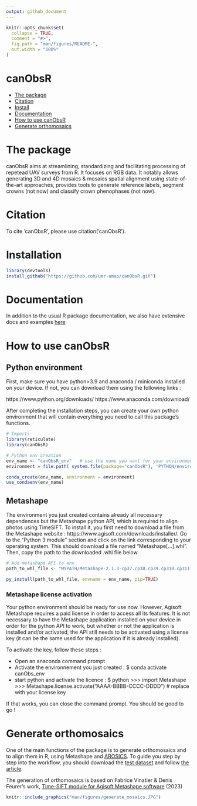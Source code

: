 ```yaml
---
output: github_document
---
```


<!-- README.md is generated from README.Rmd. Please edit that file -->

```r
knitr::opts_chunk$set(
  collapse = TRUE,
  comment = "#>",
  fig.path = "man/figures/README-",
  out.width = "100%"
)
```
canObsR
================

  - [The package](#the-package)
  - [Citation](#citation)
  - [Install](#install)
  - [Documentation](#documentation)
  - [How to use canObsR](#how-to-use-canObsR)
  - [Generate orthomosaics](#generate-orthomosaics)

# The package

canObsR aims at streamlining, standardizing and facilitating processing of repetead UAV surveys from R. It focuses on RGB data. It notably allows generating 3D and 4D mosaics & mosaics spatial alignment using state-of-the-art approaches,  provides tools to generate reference labels, segment crowns (not now) and classify crown phenophases (not now).

# Citation

To cite 'canObsR', please use citation('canObsR').


# Installation

```r
library(devtools)
install_github("https://github.com/umr-amap/canObsR.git")
```

# Documentation

In addition to the usual R package documentation, we also have extensive docs and examples [here](https://umr-amap.github.io/canObsR/)


# How to use canObsR

## Python environment

First, make sure you have python>3.9 and anaconda / miniconda installed on your device.
If not, you can download them using the following links :

https://www.python.org/downloads/
https://www.anaconda.com/download/

After completing the installation steps, you can create your own python environment that will contain everything you need to call this package's functions.

```r
# Imports
library(reticulate)
library(canObsR)
```


```r
# Python env creation
env_name <- "canObsR_env"   # use the name you want for your environment
environment = file.path( system.file(package="canObsR"), 'PYTHON/environment.yaml')   # use the environment.yaml file included in the package

conda_create(env_name, environment = environment)
use_condaenv(env_name)
```

## Metashape

The environment you just created contains already all necessary dependences but the Metashape python API, which is required to align photos using TimeSIFT.
To install it, you first need to download a file from the Metashape website : https://www.agisoft.com/downloads/installer/. 
Go to the "Python 3 module" section and click on the link corresponding to your operating system. This should download a file named "Metashape[...].whl". Then, copy the path to the downloaded .whl file below

```r
# Add metashape API to env
path_to_whl_file <- "MYPATH/Metashape-2.1.3-cp37.cp38.cp39.cp310.cp311-none-win_amd64.whl"   #replace with your path

py_install(path_to_whl_file, envname = env_name, pip=TRUE)
```
### Metashape license activation

Your python environment should be ready for use now. However, Agisoft Metashape requires a paid license in order to access all its features.
It is not necessary to have the Metashape application installed on your device in order for the python API to work, but whether or not the application is installed and/or activated, the API still needs to be activated using a license key (it can be the same used for the application if it is already installed).

To activate the key, follow these steps :

- Open an anaconda command prompt
- Activate the environnement you just created :
$ conda activate canObs_env
- start python and activate the licence :
$ python
>>> import Metashape
>>> Metashape.license.activate("AAAA-BBBB-CCCC-DDDD")           # replace with your license key

If that works, you can close the command prompt. You should be good to go !

# Generate orthomosaics

One of the main functions of the package is to generate orthomosaics and to align them in R, using Metashape and [AROSICS](https://github.com/GFZ/arosics). To guide you step by step into the workflow, you should download the  [test dataset](https://zenodo.org/uploads/14748367?token=eyJhbGciOiJIUzUxMiJ9.eyJpZCI6ImVhNjBlZWM5LWYwZTEtNGUxNS04ZDRmLWI3MTAwZTdiMTdmNSIsImRhdGEiOnt9LCJyYW5kb20iOiIzYmViYTgxNWE2OGNlYTA1Zjc1YzdmMWUzZTdjZTVkMSJ9.pzx-dAnjJXNp34OIpqfibrHxZxSUSj8FvdLPGd6r4IaJSa5sAW-eme_EenQr0bLPUAjFGhKrZ-OqrVOQ7bLKBw) and follow [the article](https://umr-amap.github.io/canObsR/articles/generate-and-align-ortomosaics.html).

The generation of orthomosaics is based on Fabrice Vinatier & Denis Feurer's work, [Time-SIFT module for Agisoft Metashape software](https://doi.org/10.5281/zenodo.8367318) (2023)
```r
knitr::include_graphics("man/figures/generate_mosaics.JPG")
```

